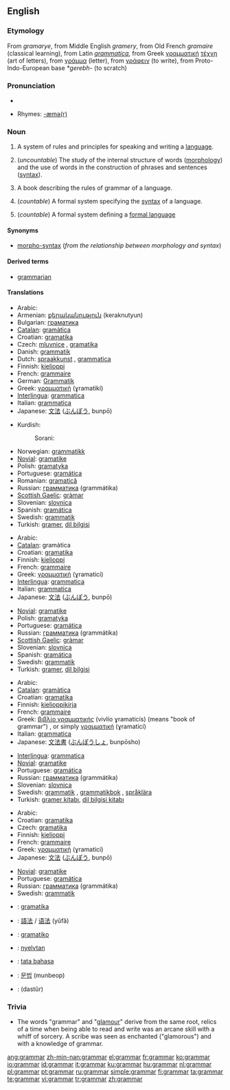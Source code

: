 ==English==

===Etymology===
From ''gramarye'', from Middle English ''gramery'', from Old French ''gramaire'' (classical learning), from Latin ''[[grammatica]]'', from Greek [[γραμματική]] [[τέχνη]] (art of letters), from [[γράμμα]] (letter), from [[γράφειν]] (to write), from Proto-Indo-European base ''*gerebh-'' (to scratch)

===Pronunciation===
*{{audio|en-us-grammar.ogg|Audio (US)}}

*Rhymes: [[Rhymes:English:-æmə(r)|-æmə(r)]]

===Noun===
{{wikipedia}}
{{en-noun|s|-}}

# {{countable}} A system of rules and principles for speaking and writing a [[language]].
# {{linguistics}} (''uncountable'') The study of the internal structure of words ([[morphology]]) and the use of words in the construction of phrases and sentences ([[syntax]]).
# {{countable}} A book describing the rules of grammar of a language.
# {{comptheory}} (''countable'') A formal system specifying the [[syntax]] of a language.
# {{comptheory}} (''countable'') A formal system defining a [[formal language]]

====Synonyms====
*{{i-c|in linguistics}} [[morpho-syntax]] (''from the relationship between morphology and syntax'')

====Derived terms====
*[[grammarian]]

====Translations====
{{trans-top|rules for speaking and writing a language}}
*Arabic: {{ARchar|[[قواعد|قَوَاعِد]]}} {{unicode|(qawáːʕed)}} {{p}}
*Armenian: [[քերականություն]] (keraknutyun)
*Bulgarian: [[граматика]] {{f}}
*[[Catalan]]: [[gramàtica]] {{f}}
*Croatian: [[gramatika]] {{f}}
*Czech: [[mluvnice]] {{f}}, [[gramatika#Czech|gramatika]] {{f}}
*Danish: [[grammatik]]
*Dutch: [[spraakkunst]] {{f}}, [[grammatica]] {{f}}
*Finnish: [[kielioppi]]
*French: [[grammaire]] {{f}}
*German: [[Grammatik]] {{f}}
*Greek: [[γραμματική]] (ɣramatikí) {{f}}
*[[Interlingua]]: [[grammatica]]
*Italian: [[grammatica]] {{f}}
*Japanese: [[文法]] ([[ぶんぽう]], bunpō)
{{trans-mid}}
*Kurdish: 
*:Sorani: {{t|ku|ڕێزمان|tr=RaezmAn|sc=KUchar}}
*Norwegian: [[grammatikk]]
*[[Novial]]: [[gramatike]]
*Polish: [[gramatyka]] {{f}}
*Portuguese: [[gramática]] {{f}}
*Romanian: [[gramatică]] {{f}}
*Russian: [[грамматика]] (grammátika) {{f}}
*[[Scottish Gaelic]]: [[gràmar]] {{m}}
*Slovenian: [[slovnica]]
*Spanish: [[gramática]] {{f}}
*Swedish: [[grammatik]] {{c}}
*Turkish: [[gramer]], [[dil bilgisi]]
{{trans-bottom}}

{{trans-top|study of internal structure and use of words}}
*Arabic: {{ARchar|[[علم]] [[قواعد|قَوَاعِد]]}} {{unicode|(ʕílmu qawáːʕed)}} {{m}}
*[[Catalan]]: gramàtica
*Croatian: [[gramatika]] {{f}}
*Finnish: [[kielioppi]]
*French: [[grammaire]] {{f}}
*Greek: [[γραμματική]] (ɣramaticí) {{f}}
*[[Interlingua]]: [[grammatica]]
*Italian: [[grammatica]] {{f}}
*Japanese: [[文法]] ([[ぶんぽう]], bunpō)
{{trans-mid}}
*[[Novial]]: [[gramatike]]
*Polish: [[gramatyka]] {{f}}
*Portuguese: [[gramática]] {{f}}
*Russian: [[грамматика]] (grammátika) {{f}}
*[[Scottish Gaelic]]: [[gràmar]] {{m}}
*Slovenian: [[slovnica]]
*Spanish: [[gramática]] {{f}}
*Swedish: [[grammatik]] {{c}}
*Turkish: [[gramer]], [[dil bilgisi]]
{{trans-bottom}}

{{trans-top|book describing grammar}}
*Arabic: {{ARchar|[[قواعد|قَوَاعِد]]}} {{unicode|(qawáːʕed)}} {{p}}
*[[Catalan]]: [[gramàtica]]
*Croatian: [[gramatika]] {{f}}
*Finnish: [[kielioppikirja]]
*French: [[grammaire]] {{f}}
*Greek: [[βιβλίο γραμματικής]] (vivlío ɣramaticís) (means "book of grammar") {{n}}, or simply [[γραμματική]] (ɣramaticí) {{f}}
*Italian: [[grammatica]] {{f}}
*Japanese: [[文法書]] ([[ぶんぽうしょ]], bunpōsho)
{{trans-mid}}
*[[Interlingua]]: [[grammatica]]
*[[Novial]]: [[gramatike]]
*Portuguese: [[gramática]] {{f}}
*Russian: [[грамматика]] (grammátika) {{f}}
*Slovenian: [[slovnica]]
*Swedish: [[grammatik]] {{c}}, [[grammatikbok]] {{c}}, [[språklära]] {{c}}
*Turkish: [[gramer kitabı]], [[dil bilgisi kitabı]]
{{trans-bottom}}

{{trans-top|in computing: formal system specifying the syntax of a language}}
*Arabic: {{ARchar|[[قواعد|قَوَاعِد]]}} {{unicode|(qawáːʕed)}} {{p}}
*Croatian: [[gramatika]] {{f}}
*Czech: [[gramatika#Czech|gramatika]] {{f}}
*Finnish: [[kielioppi]]
*French: [[grammaire]] {{f}}
*Greek: [[γραμματική]] (ɣramaticí) {{f}}
*Japanese: [[文法]] ([[ぶんぽう]], bunpō)
{{trans-mid}}
*[[Novial]]: [[gramatike]]
*Portuguese: [[gramática]] {{f}}
*Russian: [[грамматика]] (grammátika) {{f}}
*Swedish: [[grammatik]] {{c}}
{{trans-bottom}}

<!--Remove this section once all of the translations below have been moved into the tables above.-->
{{checktrans-top}}
*{{ttbc|Basque}}: [[gramatika]]
*{{ttbc|Chinese}}: [[語法]] / [[语法]] (yǔfǎ)
*{{ttbc|Esperanto}}: [[gramatiko]]
*{{ttbc|Hungarian}}: [[nyelvtan]]
*{{ttbc|Indonesian}}: [[tata bahasa]]
*{{ttbc|Korean}}: [[문법]] (munbeop)
*{{ttbc|Persian}}: {{FAchar|[[دستور]]}} (dastûr)
{{trans-bottom}}

===Trivia===
*The words "grammar" and "[[glamour]]" derive from the same root, relics of a time when being able to read and write was an arcane skill with a whiff of sorcery. A scribe was seen as enchanted ("glamorous") and with a knowledge of grammar.

[[ang:grammar]]
[[zh-min-nan:grammar]]
[[el:grammar]]
[[fr:grammar]]
[[ko:grammar]]
[[io:grammar]]
[[id:grammar]]
[[it:grammar]]
[[ku:grammar]]
[[hu:grammar]]
[[nl:grammar]]
[[pl:grammar]]
[[pt:grammar]]
[[ru:grammar]]
[[simple:grammar]]
[[fi:grammar]]
[[ta:grammar]]
[[te:grammar]]
[[vi:grammar]]
[[tr:grammar]]
[[zh:grammar]]
